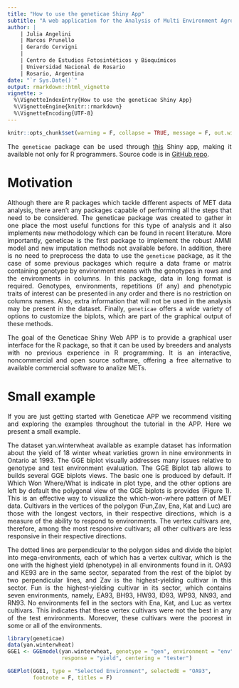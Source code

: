 ```yaml
---
title: "How to use the geneticae Shiny App"
subtitle: "A web application for the Analysis of Multi Environment Agronomic Trials"
author: |
    | Julia Angelini
    | Marcos Prunello
    | Gerardo Cervigni
    |
    | Centro de Estudios Fotosintéticos y Bioquímicos
    | Universidad Nacional de Rosario
    | Rosario, Argentina
date: "`r Sys.Date()`"
output: rmarkdown::html_vignette
vignette: >
  %\VignetteIndexEntry{How to use the geneticae Shiny App}
  %\VignetteEngine{knitr::rmarkdown}
  %\VignetteEncoding{UTF-8}
---
```


```r
knitr::opts_chunk$set(warning = F, collapse = TRUE, message = F, out.width = "60%")
```

<style type="text/css">

body{
text-align: justify}
</style>
  
The `geneticae` package can be used through [this](https://geneticae.shinyapps.io/geneticae-shiny-web-app/) Shiny app, making it available not only for R programmers. Source code is in [GitHub repo](https://github.com/jangelini/Geneticae-Shiny-Web-APP).



# Motivation

Although there are R packages which tackle different aspects of MET data analysis, there aren't any packages capable of performing all the steps that need to be considered. The geneticae package was created to gather in one place the most useful functions for this type of analysis and it also implements new methodology which can be found in recent literature. More importantly, geneticae is the first package to implement the robust AMMI model and new imputation methods not available before. In addition, there is no need to preprocess the data to use the `geneticae` package, as it the case of some previous packages which require a data frame or matrix containing genotype by environment means with the genotypes in rows and the environments in columns. In this package, data in long format is required. Genotypes, environments, repetitions (if any) and phenotypic traits of interest can be presented in any order and there is no restriction on columns names. Also, extra information that will not be used in the analysis may be present in the dataset. Finally, `geneticae` offers a wide variety of options to customize the biplots, which are part of the graphical output of these methods.

The goal of the Geneticae Shiny Web APP is to provide a graphical user interface for the R package, so that it can be used by breeders and analysts with no previous experience in R programming. It is an interactive, noncommercial and open source software, offering a free alternative to available commercial software to analize METs.

# Small example

If you are just getting started with Geneticae APP we recommend visiting and exploring the examples throughout the tutorial in the APP. Here we present a small example.

The dataset yan.winterwheat available as example dataset has information about the yield of 18 winter wheat varieties grown in nine environments in Ontario at 1993. The GGE biplot visually addresses many issues relative to genotype and test environment evaluation. The GGE Biplot tab allows to builds several GGE biplots views. The basic one is produced by default. If Which Won Where/What is indicate in plot type, and the other options are left by default the polygonal view of the GGE biplots is provides (Figure 1). This is an effective way to visualize the which-won-where pattern of MET data. Cultivars in the vertices of the polygon (Fun,Zav, Ena, Kat and Luc) are those with the longest vectors, in their respective directions, which is a measure of the ability to respond to environments. The vertex cultivars are, therefore, among the most responsive cultivars; all other cultivars are less responsive in their respective directions.

The dotted lines are perpendicular to the polygon sides and divide the biplot into mega-environments, each of which has a vertex cultivar, which is the one with the highest yield (phenotype) in all environments found in it. OA93 and KE93 are in the same sector, separated from the rest of the biplot by two perpendicular lines, and Zav is the highest-yielding cultivar in this sector. Fun is the highest-yielding cultivar in its sector, which contains seven environments, namely, EA93, BH93, HW93, ID93, WP93, NN93, and RN93. No environments fell in the sectors with Ena, Kat, and Luc as vertex cultivars. This indicates that these vertex cultivars were not the best in any of the test environments. Moreover, these cultivars were the poorest in some or all of the environments.


```r
library(geneticae)
data(yan.winterwheat)
GGE1 <- GGEmodel(yan.winterwheat, genotype = "gen", environment = "env", 
                 response = "yield", centering = "tester")

GGEPlot(GGE1, type = "Selected Environment", selectedE = "OA93", 
        footnote = F, titles = F)
```

